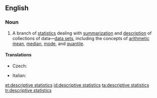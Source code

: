 ==English==
{{wikipedia}}

===Noun===
{{en-noun|sg=[[descriptive]] [[statistics]]|-}}

# {{statistics}} A branch of [[statistics]] dealing with [[summarization]] and [[description]] of collections of data—[[data set]]s, including the concepts of [[arithmetic mean]], [[median]], [[mode]], and [[quantile]].

====Translations====
{{trans-top|branch of statistics}}
* Czech: {{t-|cs|popisná statistika|f}}
{{trans-mid}}
* Italian: {{t-|it|statistica descrittiva|f}}
{{trans-bottom}}

[[et:descriptive statistics]]
[[id:descriptive statistics]]
[[ta:descriptive statistics]]
[[tr:descriptive statistics]]